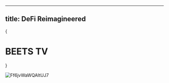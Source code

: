 
---
title: DeFi Reimagineered
---


{<h1 className="text-center font-extrabold md:text-5xl mt-8">BEETS TV</h1>}

<Bleed><Features/></Bleed>

![Ff6jvWaWQAItUJ7](https://user-images.githubusercontent.com/109503546/207666610-a6dc44f6-1adc-4cb6-84bf-ea46afd8f2a5.jpeg)

